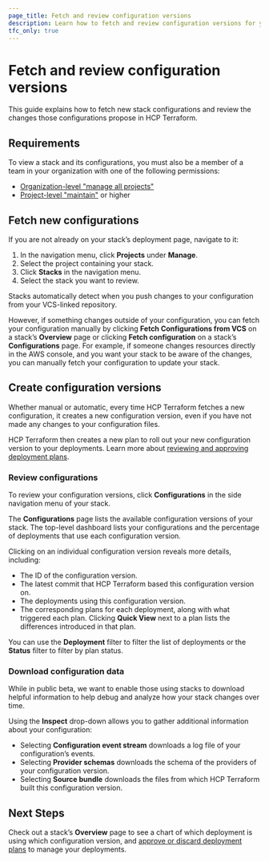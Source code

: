 ```yaml
---
page_title: Fetch and review configuration versions
description: Learn how to fetch and review configuration versions for your stacks in HCP Terraform.
tfc_only: true
---
```


# Fetch and review configuration versions

This guide explains how to fetch new stack configurations and review the changes those configurations propose in HCP Terraform.

## Requirements

To view a stack and its configurations, you must also be a member of a team in your organization with one of the following permissions:
* [Organization-level "manage all projects"](/terraform/cloud-docs/users-teams-organizations/permissions#manage-all-projects)
* [Project-level "maintain"](/terraform/cloud-docs/users-teams-organizations/permissions#read) or higher

## Fetch new configurations

If you are not already on your stack’s deployment page, navigate to it:

1. In the navigation menu, click **Projects** under **Manage**.  
1. Select the project containing your stack.  
1. Click **Stacks** in the navigation menu.  
1. Select the stack you want to review.

Stacks automatically detect when you push changes to your configuration from your VCS-linked repository. 

However, if something changes outside of your configuration, you can fetch your configuration manually by clicking **Fetch Configurations from VCS** on a stack’s **Overview** page or clicking **Fetch configuration** on a stack’s **Configurations** page. For example, if someone changes resources directly in the AWS console, and you want your stack to be aware of the changes, you can manually fetch your configuration to update your stack.

## Create configuration versions

Whether manual or automatic, every time HCP Terraform fetches a new configuration, it creates a new configuration version, even if you have not made any changes to your configuration files.

HCP Terraform then creates a new plan to roll out your new configuration version to your deployments. Learn more about [reviewing and approving deployment plans](/terraform/cloud-docs/stacks/deploy/plans). 

### Review configurations

To review your configuration versions, click **Configurations** in the side navigation menu of your stack.

The **Configurations** page lists the available configuration versions of your stack. The top-level dashboard lists your configurations and the percentage of deployments that use each configuration version.

Clicking on an individual configuration version reveals more details, including:

* The ID of the configuration version.  
* The latest commit that HCP Terraform based this configuration version on.  
* The deployments using this configuration version.  
* The corresponding plans for each deployment, along with what triggered each plan. Clicking **Quick View** next to a plan lists the differences introduced in that plan.

You can use the **Deployment** filter to filter the list of deployments or the **Status** filter to filter by plan status.

### Download configuration data

While in public beta, we want to enable those using stacks to download helpful information to help debug and analyze how your stack changes over time.  

Using the  **Inspect** drop-down allows you to gather additional information about your configuration:

* Selecting **Configuration event stream** downloads a log file of your configuration’s events.  
* Selecting **Provider schemas** downloads the schema of the providers of your configuration version.   
* Selecting **Source bundle** downloads the files from which HCP Terraform built this configuration version.

## Next Steps

Check out a stack’s **Overview** page to see a chart of which deployment is using which configuration version, and [approve or discard deployment plans](/terraform/language/stacks/review-plans) to manage your deployments.  